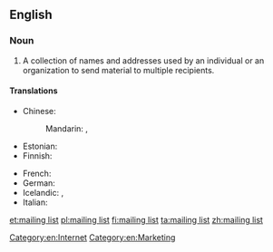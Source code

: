 ==English==
{{wikipedia}}

===Noun===
{{en-noun|sg=[[mailing]] [[list]]}}

# A collection of names and addresses used by an individual or an organization to send material to multiple recipients.

====Translations====
{{trans-top|collection of names and addresses}}
* Chinese:
*: Mandarin: {{t|zh|郵寄名單|sc=Hani}}, {{t|zh|邮寄名单|tr=yóujì míngdān|sc=Hani}}
* Estonian: {{t-|et|postiloend}}
* Finnish: {{t+|fi|postituslista}}
{{trans-mid}}
* French: {{t-|fr|liste de diffusion}}
* German: {{t-|de|Mailingliste|f}}
* Icelandic: {{t-|is|póstlisti|m}}, {{qualifier|recipient file}} {{t-|is|viðtakendaskrá|f}}
* Italian: {{t-|it|mailing list|f}}
{{trans-bottom}}

[[Category:en:Internet]]
[[Category:en:Marketing]]

[[et:mailing list]]
[[pl:mailing list]]
[[fi:mailing list]]
[[ta:mailing list]]
[[zh:mailing list]]